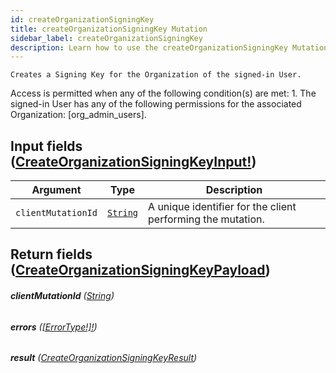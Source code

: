 ```yaml
---
id: createOrganizationSigningKey
title: createOrganizationSigningKey Mutation
sidebar_label: createOrganizationSigningKey
description: Learn how to use the createOrganizationSigningKey Mutation for Builder's API.
---
```


    Creates a Signing Key for the Organization of the signed-in User.

Access is permitted when any of the following condition(s) are met: 1. The signed-in User has any of the following permissions for the associated Organization: [org_admin_users].

## Input fields ([CreateOrganizationSigningKeyInput!](/docs/composer/builder/api/schema/input_object/CreateOrganizationSigningKeyInput.mdx))

| Argument           | Type                                     | Description                                                 |
| ------------------ | ---------------------------------------- | ----------------------------------------------------------- |
| `clientMutationId` | [`String`](/docs/composer/builder/api/schema/scalar/String.mdx) | A unique identifier for the client performing the mutation. |

## Return fields ([CreateOrganizationSigningKeyPayload](/docs/composer/builder/api/schema/object/CreateOrganizationSigningKeyPayload.mdx))

###### <b>clientMutationId</b> ([String](/docs/composer/builder/api/schema/scalar/String.mdx))

###### <b>errors</b> ([[ErrorType!]!](/docs/composer/builder/api/schema/object/ErrorType.mdx))

###### <b>result</b> ([CreateOrganizationSigningKeyResult](/docs/composer/builder/api/schema/object/CreateOrganizationSigningKeyResult.mdx))
